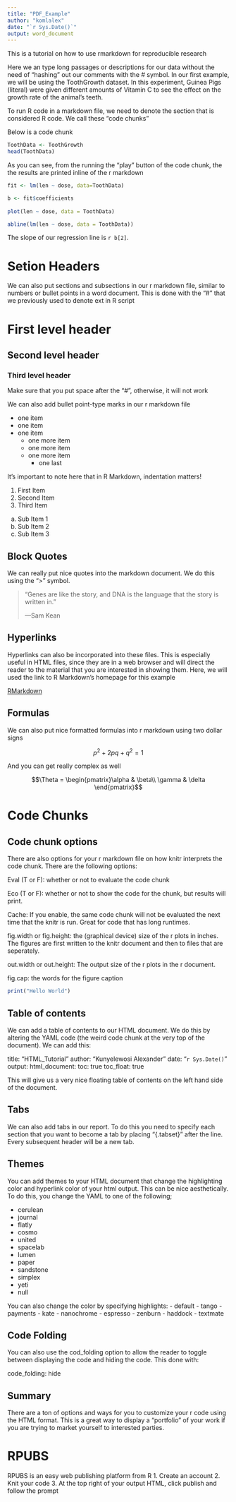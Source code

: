 ---
title: "PDF_Example"
author: "komlalex"
date: "`r Sys.Date()`"
output: word_document
---

This is a tutorial on how to use rmarkdown for reproducible research

Here we an type long passages or descriptions for our data without the need of "hashing" out our comments with the # symbol. In our first example, we will be using the ToothGrowth dataset. In this experiment, Guinea Pigs (literal) were given different amounts of Vitamin C to see the effect on the growth rate of the animal's teeth.

To run R code in a markdown file, we need to denote the section that is considered R code. We call these "code chunks"

Below is a code chunk

```{r}
ToothData <- ToothGrowth
head(ToothData)
```

As you can see, from the running the "play" button of the code chunk, the the results are printed inline of the r markdown

```{r, fig.cap="Figure 1: The tooth growth of Guinea Pigs agaist vitamin dose"  }
fit <- lm(len ~ dose, data=ToothData)

b <- fit$coefficients
 
plot(len ~ dose, data = ToothData)

abline(lm(len ~ dose, data = ToothData))
```

The slope of our regression line is `r b[2]`.

# Setion Headers

We can also put sections and subsections in our r markdown file, similar to numbers or bullet points in a word document. This is done with the "#" that we previously used to denote ext in R script

# First level header
## Second level header
### Third level header

Make sure that you put space after the "#", otherwise, it will not work

We can also add bullet point-type marks in our r markdown file

- one item
- one item
- one item
  - one more item
  - one more item
  - one more item
    - one last

It's important to note here that in R Markdown, indentation matters!

1. First Item
2. Second Item
3. Third Item
  a. Sub Item 1
  b. Sub Item 2
  c. Sub Item 3

## Block Quotes

We can really put nice quotes into the markdown document. We do this using the ">" symbol.

> "Genes are like the story, and DNA is the language that the story is written in."
>
> ---Sam Kean
 
## Hyperlinks

Hyperlinks can also be incorporated into these files. This is especially useful in HTML files, since they are in a web browser and will direct the reader to the material that you are interested in showing them. Here, we will used the link to R Markdown's homepage for this example

[RMarkdown](http://rmarkdown.rstudio.com/)

## Formulas

We can also put nice formatted formulas into r markdown using two dollar signs

$$p^2 + 2pq + q^2 = 1$$

And you can get really complex as well

$$\Theta = \begin{pmatrix}\alpha & \beta\\
\gamma & \delta
\end{pmatrix}$$

# Code Chunks {.tabset}
## Code chunk options 
There are also options for your r markdown file on how knitr interprets the code chunk. There are the following options:

Eval (T or F): whether or not to evaluate the code chunk

Eco (T or F): whether or not to show the code for the chunk, but results will print.

Cache: If you enable, the same code chunk will not be evaluated the next time that the knitr is run. Great for code that has long runtimes.

fig.width or fig.height: the (graphical device) size of the r plots in inches. The figures are first written to the knitr document and then to files that are seperately. 

out.width or out.height: The output size of the r plots in the r document.

fig.cap: the words for the figure caption

```{r echo=F, eval=F }
print("Hello World")
```

## Table of contents

We can add a table of contents to our HTML document. We do this by altering the YAML code (the weird code chunk at the very top of the document). We can add this:

title: "HTML_Tutorial"
author: "Kunyelewosi Alexander"
date: "`r Sys.Date()`"
output:
  html_document:
    toc: true
    toc_float: true
  
This will give us a very nice floating table of contents on the left hand side of the document.

## Tabs

We can also add tabs in our report. To do this you need to specify each section that you want to become a tab by placing "{.tabset}" after the line. Every subsequent header will be a new tab.

## Themes

You can add themes to your HTML document that change the highlighting  color and hyperlink color of your html output. This can be nice aesthetically. To do this, you change the YAML to one of the following;

- cerulean
- journal 
- flatly
- cosmo
- united
- spacelab
- lumen
- paper
- sandstone
- simplex
- yeti
- null

You can also change the color by specifying highlights:
- default
- tango
- payments
- kate 
- nanochrome
- espresso
- zenburn
- haddock
- textmate

## Code Folding

You can also use the cod_folding option to allow  the reader to toggle between displaying the code and hiding the code. This done with:

code_folding: hide

## Summary

There are a ton of options and ways for you to customize your r code using the HTML format. This is a great way to display a "portfolio" of your work if you are trying to market yourself to interested parties.

# RPUBS

RPUBS is an easy web publishing platform from R
1. Create an account
2. Knit your code
3. At the top right of your output HTML, click publish and follow the prompt
